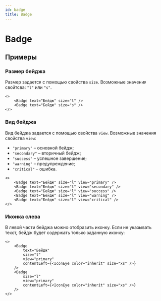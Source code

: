 ```yaml
---
id: badge
title: Badge
---
```



# Badge
<Description name="Badge" />
<PropsTable name="Badge" />

## Примеры

### Размер бейджа
Размер задается с помощью свойства `size`. Возможные значения свойтсва: `"l"` или `"s"`.

```tsx live
<>
    <Badge text="Бейдж" size="l" />
    <Badge text="Бейдж" size="s" />
</>

```
### Вид бейджа
Вид бейджа задается с помощью свойства `view`. Возможные значения свойства `view`:

+ `"primary"` – основной бейдж;
+ `"secondary"` – вторичный бейдж;
+ `"success"` – успешное завершение;
+ `"warning"` – предупреждение;
+ `"critical"` – ошибка.

```tsx live
<>
    <Badge text="Бейдж" size="l" view="primary" />
    <Badge text="Бейдж" size="l" view="secondary" />
    <Badge text="Бейдж" size="l" view="success" />
    <Badge text="Бейдж" size="l" view="warning" />
    <Badge text="Бейдж" size="l" view="critical" />
</>
```

### Иконка слева
В левой части бейджа можно отобразить иконку.
Если не указывать текст, бейдж будет содержать только заданную иконку:

```tsx live
<>
    <Badge
        text="Бейдж"
        size="l"
        view="primary"
        contentLeft={<IconEye color="inherit" size="xs" />}
    />
    <Badge
        size="l"
        view="primary"
        contentLeft={<IconEye color="inherit" size="xs" />}
    />
</>
```
